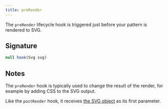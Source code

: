 ```yaml
---
title: preRender
---
```


The `preRender` lifecycle hook is triggered just before your pattern is
rendered to SVG.

## Signature

```js
null hook(Svg svg)
```

## Notes

The `preRender` hook is typically used to change the result of the render, for
example by adding CSS to the SVG output.

Like the `postRender` hook, it receives [the SVG object](/reference/api/svg) as its first
parameter.
